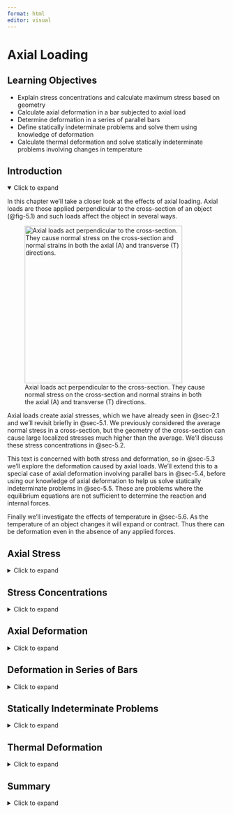 ```yaml
---
format: html
editor: visual
---
```


# Axial Loading {#sec-axial-loading}

::: {.callout-note icon="false"}
## Learning Objectives

-   Explain stress concentrations and calculate maximum stress based on geometry
-   Calculate axial deformation in a bar subjected to axial load
-   Determine deformation in a series of parallel bars
-   Define statically indeterminate problems and solve them using knowledge of deformation
-   Calculate thermal deformation and solve statically indeterminate problems involving changes in temperature
:::

## Introduction {.unnumbered}

<details open>

<summary>Click to expand</summary>

In this chapter we’ll take a closer look at the effects of axial loading. Axial loads are those applied perpendicular to the cross-section of an object (@fig-5.1) and such loads affect the object in several ways.

![Axial loads act perpendicular to the cross-section. They cause normal stress on the cross-section and normal strains in both the axial (A) and transverse (T) directions.](images/PNGs/Figure%205.1.png){#fig-5.1 fig-align="center" width="361"}

Axial loads create axial stresses, which we have already seen in @sec-2.1 and we’ll revisit briefly in @sec-5.1. We previously considered the average normal stress in a cross-section, but the geometry of the cross-section can cause large localized stresses much higher than the average. We’ll discuss these stress concentrations in @sec-5.2.

This text is concerned with both stress and deformation, so in @sec-5.3 we’ll explore the deformation caused by axial loads. We’ll extend this to a special case of axial deformation involving parallel bars in @sec-5.4, before using our knowledge of axial deformation to help us solve statically indeterminate problems in @sec-5.5. These are problems where the equilibrium equations are not sufficient to determine the reaction and internal forces.

Finally we’ll investigate the effects of temperature in @sec-5.6. As the temperature of an object changes it will expand or contract. Thus there can be deformation even in the absence of any applied forces.

</details>

## Axial Stress {#sec-5.1}

<details>

<summary>Click to expand</summary>

Axial loads create axial stresses, also known as normal stresses. As discussed in @sec-2.1, the average normal stress is calculated from

$$
\sigma=\frac{N}{A}
$$

</details>

## Stress Concentrations {#sec-5.2}

<details>

<summary>Click to expand</summary>

The normal stress discussed in the previous section is averaged over the cross-section and assumes that stresses (and therefore strains) at the cross-section are uniform. In reality stresses and strains can vary across a cross-section, especially if the cross-section is close to an applied load, a support, or a change in geometry. At these points localized stress concentrations occur, leading to large, localized stresses and strains. The intensity of these concentrations depends on the type of loading, support, or geometry (@fig-5.2).

![Each bar has a fixed support on the left, a cross-section of 30 in.², and is subjected to a force of 10,000 lb. The top bar is uniform and experiences a uniform average normal stress of \$\\sigma=\\frac{10000}{30}=333\$ psi at all points, except those close to the support and load. The bottom bar experiences the same stress at most points, but significantly higher stress concentrations close to the hole.](images/PNGs/Figure%205.2.png){#fig-5.2 fig-align="center" width="566"}

However, these effects disappear a certain distance away from the force, support, or local geometry. It is therefore acceptable to assume uniform stress and strain (as we have been so far) provided that we also assume our cross-section is a sufficient distance away from these points. This is known as Saint-Venant’s principle, which can be formally stated as “The stresses and strains created at a point in a body by two statically equivalent loads are equivalent at points sufficiently far removed from the applied load” (@fig-5.3).

![Two statically equivalent loads applied to a bar. Close to the point of application there will be localized stresses and deformations, but at a cross-section sufficiently far away from the applied loads the internal effects are equivalent.](images/PNGs/Figure%205.3.png){#fig-5.3 fig-align="center" width="565"}

More advanced courses will use the theory of elasticity to study the areas of variable stress and strain, but for now we’ll continue to apply Saint-Venant’s principle and assume that our cross-sections are sufficiently far away from the applied loads that we don’t need to consider these stress concentrations. We will however address the question of stress concentrations around changes in geometry here. We’ll study two specific examples; holes and fillets. @fig-5.2 shows an example of the stress concentrations around a hole. @fig-5.4 shows an example of the stress concentrations around a fillet. A fillet is a rounded corner used to help transition between two geometries.

![The fillet helps prevent a sharp corner but still causes stress concentrations. The bar has a thickness of 3 in. The height of the smaller section is 6 in. and the larger section is 10 in. The applied load is 10,000 kips, so the average normal stress in the smaller section is 556 psi and in the larger section is 333 psi. The maximum stress at the fillet however is 973 psi.](images/PNGs/Figure%205.4.png){#fig-5.4 fig-align="center"}

Fully modeling these stress concentrations is very complicated, but for our purposes it is sufficient to find only the maximum stress that occurs around these stress concentrations. These can be significantly larger than the average stress we have been calculating, and can cause localized failure even if the average stress is below the yield stress for the material. The maximum stress can be found simply by multiplying the average stress by a stress concentration factor, K.

$$
\boxed{\sigma_{max}=K \sigma_{avg}}
$$ {#eq-5.1}

| *where*
| *𝜎~max~ = Maximum normal stress \[Pa, psi\]*
| *K = Stress concentrtion factor*

*𝜎~avg~ = Average normal stress \[Pa, psi\]*

This stress concentration factor depends on the geometry at hand and can be found from curves in design handbooks (@fig-5.5). See @exm-5.1 and @exm-5.2 to see how these curves can be used.

![Graphs showing how the stress concentration factor, K changes based on the geometry of the object.](images/PNGs/Figure%205.5.png){#fig-5.5 fig-align="center"}

::: {.callout-tip collapse="true" icon="false"}
## Example 5.1

::: {#exm-5.1}
<p>

</p>

A hole is drilled through a steel plate to allow two components to be bolted together. The plate has the dimensions shown and is 15 mm thick. If the plate is subjected to an axial load of P = 50 kN, determine the maximum stress in the plate if the hole diameter d = 20 mm.

![](images/PNGs/Example%205.1%20part%201.png){fig-align="center" width="348"}

::: {.callout-tip collapse="true" icon="false"}
## Solution

Start by calculating the average normal stress in the plate at the location of the hole. The cross-section is a rectangle with a base of 15 mm (0.015 m) and a height of 100 mm (0.1 m), with a 20 mm (0.02 m) diameter hole cut out.

![](images/PNGs/Example%205.1%20part%202.png){fig-align="center" width="185"}

$$
\sigma_{a v g}=\frac{N}{A}=\frac{50000{~N}}{0.015{~m} *(0.1-0.02){~m}}=41.7{~MPa}
$$

Determine the ratio $\frac{d}{D}$ where d = hole diameter and D = Height of the cross-section. Use the appropriate stress concentration curve to read off the stress concentration factor K for this geometry.

![](images/PNGs/Example%205.1%20part%203.png){fig-align="center" width="386"}

$$
\begin{aligned}
&\frac{d}{D}=\frac{20{~mm}}{100{~mm}}=0.2\\
&K=2.525
\end{aligned}
$$

Calculate the maximum stress.

$$
\sigma_{max }=K \sigma_{avg}=2.525*41.7{~MPa}=105{~MPa}
$$
:::
:::
:::

::: {.callout-tip collapse="true" icon="false"}
## Example 5.2

::: {#exm-5.2}
A 1-inch-thick connecting rod in an engine assembly has the dimensions shown. If the maximum allowable stress in the rod is 40 ksi, determine the maximum axial load that may be applied to the rod.

![](images/PNGs/Example%205.2%20part%201.png){fig-align="center" width="363"}

::: {.callout-tip collapse="true" icon="false"}
## Solution

The connecting rod has two holes and a fillet. We can start by determining which of these geometries experiences the largest maximum stress, in terms of applied load P. For each geometry, calculate the average normal stress and then use the appropriate stress concentration curve to determine the maximum normal stress.

For the smaller circle:

![](images/PNGs/Example%205.2%20part%202.png){fig-align="center" width="407"}

$$
\begin{aligned}
& \sigma_{avg}=\frac{N}{A}=\frac{P}{1 *(4-2)}=\frac{P}{2}=0.5 P \\
& \frac{d}{D}=\frac{2{~in.}}{4{~in.}}=0.5 \\
& K=2.15 \\
& \sigma_{max }=K \sigma_{avg}=2.15 * 0.5 P=1.075 P
\end{aligned}
$$

For the larger circle:

![](images/PNGs/Example%205.2%20part%203.png){fig-align="center" width="436"}

$$
\begin{aligned}
& \sigma_{avg}=\frac{N}{A}=\frac{P}{1 *(8-6)}=\frac{P}{2}=0.5 P \\
& \frac{d}{D}=\frac{6{~in.}}{8{~in.}}=0.75 \\
& K=2.05 \\
& \sigma_{max}=K \sigma_{avg}=2.05 * 0.5 P=1.025 P
\end{aligned}
$$

For the fillet:

![](images/PNGs/Example%205.2%20part%204.png){fig-align="center" width="421"}

$$
\begin{aligned}
& \sigma_{avg}=\frac{N}{A}=\frac{P}{1 * 4}=\frac{P}{4}=0.25 P \\
& \frac{D}{d}=\frac{8{~in.}}{4{~in.}}=2 \\
& \frac{r}{d}=\frac{1{~in.}}{4{~in.}}=0.25 \\
& K=1.82 \\
& \sigma_{max}=K \sigma_{avg}=1.82 * 0.25 P=0.455 P
\end{aligned}
$$

The largest stress is at the small hole, where 𝜎~max~ = 1.075*P*.

Since the maximum allowable stress is 40 ksi, $40{~ksi}=1.075 P \quad\rightarrow\quad P=\frac{40{~ksi}}{1.075}=37.2{~kips}$
:::
:::
:::

::: {.callout-warning icon="false"}
## Step-by-step: Stress concentrations

1.  Calculate the average normal stress using $\sigma_{avg}=\frac{N}{A}$. Do this at the hole or at the thinner section of the fillet.

2.  Use the appropriate stress concentration curve to determine the stress concentration factor, K, for the given geometry.

3.  Calculate the maximum stress from $\sigma_{max}=K \sigma_{avg}$
:::

</details>

## Axial Deformation {#sec-5.3}

<details>

<summary>Click to expand</summary>

Consider a simple bar of uniform cross-section subjected to an axial force (@fig-5.6).

![A bar of uniform cross-section, A, and length, L, subjected to axial load, F.](images/PNGs/Figure%205.6.png){#fig-5.6 fig-align="center" width="335"}

Assuming elastic behavior, we have equations for stress and strain, as well as Hooke’s law which relates the two equations:

$$
\begin{aligned} & \sigma=\frac{F}{A} \\ & \varepsilon_{long}=\frac{\Delta L}{L} \\ & \sigma=E \varepsilon_{long}\end{aligned}
$$

Replacing the stress and strain terms in Hooke’s law:

$$
\frac{F}{A}=E \frac{\Delta L}{L}
$$

Rearranging:

$$
\Delta L=\frac{F L}{A E}
$$

This equation can be used to directly find the change in length of an object subjected to an axial load.

In practice, there may be multiple axial loads applied to the bar. The cross-sectional area may change at different points along the bar, or perhaps there could be different materials with different elastic moduli connected in series to form the bar. In any of these cases we can split the bar into sections where each section has a constant F, A, and E. We can calculate the change in length of each section separately and sum them to find the total. See @exm-5.3 for a problem involving multiple segments of a bar.

$$
\boxed{\Delta L=\sum \frac{F L}{A E}}
$$ {#eq-5.2}

| *where*
| *ΔL = Change in length \[m, in.\]*
| *F = internal axial load \[N, lb\]*
| *L = Original length \[m, in.\]\$*
| *A = Cross-sectional area \[m^2^, in.^2^\]*
| *E = Elastic modulus \[Pa, psi\]*

::: {.callout-tip collapse="true" icon="false"}
## Example 5.3

::: {#exm-5.3}
<p>

</p>

A component is made by welding together 2 circular rods. Rod (1) is made of steel (E = 29 x 10^6^ psi) and is hollow, with an outer diameter of 4 in. and an inner diameter of 2 in. Rod (2) is made of copper (E = 17 x 10^6^ psi) and is solid, with a diameter of 5 in. If the component is subjected to the axial loads shown, determine the total deformation of the component.

![](images/PNGs/Example%205.3%20part%201.png){fig-align="center"}

::: {.callout-tip collapse="true" icon="false"}
## Solution

We can find the change in length of the component using $\Delta L=\sum \frac{F L}{A E}$.

First, break the component into three segments and determine the internal load in each segment. The first segment covers the 9-inch steel rod. After the first 9 inches of the component, both the cross-sectional area and elastic modulus change so a second segment is needed. This segment covers the next 4 inches. At this point the loading changes, so a third segment is required to cover the final 10 inches of the component.

![](images/PNGs/Example%205.3%20part%202.png){fig-align="center" width="444"}

$$
\begin{gathered}
N_1=N_2=60{~kips} \\
N_3=-20{~kips}
\end{gathered}
$$

Now calculate the deformation of each segment. Be sure to use the appropriate dimensions and material properties for each segment.

Cross-sectional areas:

$$
\begin{gathered}
A_1=\pi*(2^2-1^2){~in.}^2=9.42{~in.}^2 \\
A_2=\pi*(2.5^2){~in.}^2=19.6{~in.}^2
\end{gathered}
$$

Deformation of segment 1:

$$
\Delta L_1=\frac{60000{~lb} * 9{~in.}}{9.42{~in.}^2 * 29 \times 10^6\frac{lb}{in^2}}=0.00198{~in.}
$$

Deformation of segment 2:

$$
\Delta L_2=\frac{60000{~lb} * 4{~in.}}{19.6{~in.}^2 * 17 \times 10^6\frac{lb}{in.^2}}=0.000719{~in} .
$$

Deformation of segment 3:

$$
\Delta L_3=\frac{-20000{~lb} * 10{~in.}}{19.6{~in.}^2 * 17 \times 10^6\frac{lb}{in.^2}}=-0.000599{~in.}
$$

Note that segment 3 is in compression and so gets shorter, while segments 1 and 2 are in tension and so get longer. The total deformation in the component is simply the sum of these three deformations.

$$
\Delta L=0.00198{~in.}+0.000719{~in.}-0.000599{~in.}=0.002{~in.}
$$
:::
:::
:::

::: {.callout-warning icon="false"}
## Step-by-step: Axial deformation

1.  Split the bar into sections of constant F, A, and E. Any time any of these terms changes, begin a new section.

2.  Determine the length of each section.

3.  Calculate the change in length of each section using $\Delta L=\frac{F L}{A E}$.

4.  Determine the total change in length by summing the change in length of each section. Remember some sections may elongate while others contract.
:::

</details>

## Deformation in Series of Bars {#sec-5.4}

<details>

<summary>Click to expand</summary>

Sometimes a structure will have more than one axially loaded member. In such cases there are multiple bars that will experience a change in length and the amount of deformation won’t necessarily be the same in each member. The deformable members are generally connected by a rigid (nondeformable) beam. These problems generally involve a little geometry alongside our deformation equation (@fig-5.7).

![Rigid beam AB is attached to deformable poles 1 and 2. The poles may deform different amounts so point A is displaced by amount ΔL~1~, point B by amount ΔL~2~, and point C by an amount in between these two values.](images/PNGs/Figure%205.7.png){#fig-5.7 fig-align="center" width="360"}

By identifying the force in each member through equilibrium, we may calculate the deformation of each member separately using:

$$
\Delta L=\frac{F L}{A E}
$$

Once the change in length of each member is known, we can find the displacement at different points on the rigid beam through simple geometry of the rigid beam (@fig-5.8). This process is demonstrated in @exm-5.4.

![Beam deflection in the case where only bar 2 deforms. Point B will deflect downward by amount ΔL~2~. The deflection at point C can be determined through geometry.](images/PNGs/Figure%205.8.png){#fig-5.8 fig-align="center" width="329"}

The deflection of point C will be somewhere between the deflection at A and the deflection at B. Assuming there is no deflection at A and assuming that the deflections (and therefore the angle at A) are small, we can use similar triangles to find:

$$
\frac{\Delta L_C}{L_{A C}}=\frac{\Delta L_2}{L} \rightarrow \Delta L_C=\Delta L_2 \frac{L_{A C}}{L}$$

If there is a deflection at point A (@fig-5.9) this simply becomes:

$$
\Delta L_C=\Delta L_1+\left(\Delta L_2-\Delta L_1\right) \frac{L_{A C}}{L}$$

![Similar triangles for calculating deflection at a point when both bars experience a change in length.](images/PNGs/Figure%205.9.png){#fig-5.9 fig-align="center" width="379"}

::: {.callout-tip collapse="true" icon="false"}
## Example 5.4

::: {#exm-5.4}
<p>

</p>

A rigid beam is supported by two non-rigid poles and subjected to a distributed load w = 75 kN/m. Pole 1 is made of steel (E = 200 GPa) and has a diameter of 30 mm. Pole 2 is made of cast iron (E = 70 GPa) and has a diameter of 50 mm. Determine the deflection at point C of the rigid beam.

![](images/PNGs/Example%205.4%20part%201.png){fig-align="center" width="307"}

::: {.callout-tip collapse="true" icon="false"}
## Solution

Although the beam is rigid, poles 1 and 2 will both elongate. We can find the force in each pole by drawing a free body diagram and applying equilibrium equations.

![](images/PNGs/Example%205.4%20part%202.png){fig-align="center" width="245"}

$$
\begin{gathered}
\sum M_A=-(600{~kN}* 8{~m})+(F_2 * 12{~m})=0 \quad\rightarrow\quad F_2=400{~kN} \\
\sum F_y=F_1-600{~kN}+400{~kN}=0 \quad\rightarrow\quad F_1=200{~kN}
\end{gathered}
$$

We can then calculate the change in length of each pole.

$$
\begin{aligned}
\Delta L_1 & =\frac{F_1 L_1}{A_1 E_1}=\frac{200000{~N} * 5{~m}}{\pi * (0.015{~in.})^2 * 200 * 10^9\frac{N}{m^2}}=0.00707{~m}=7.07{~mm} \\
\Delta L_2 & =\frac{F_2 L_2}{A_2 E_2}=\frac{400000{~N} * 3{~m}}{\pi * (0.025{~in.})^2 * 70 * 10^9\frac{N}{m^2}}=0.00873{~m}=8.73{~mm}
\end{aligned}
$$

To determine the deflection at point C, first determine that point B has deflected (8.73 mm – 7.07 mm) = 1.66 mm more than point A.

![](images/PNGs/Example%205.4%20part%203.png){fig-align="center" width="311"}

We can find how much more point C has deflected than point A by using similar triangles.

![](images/PNGs/Example%205.4%20part%204.png){fig-align="center" width="253"}

$$
\frac{1.66{~mm}}{12{~m}}=\frac{\Delta L_{C / A}}{4{~m}} \quad\rightarrow\quad \Delta L_{C / A}=0.553{~mm}
$$

So point C deflects 0.553 mm more than point A, which is a total deflection at point C of

$$
\Delta L_C=7.07{~mm}+0.553{~mm}=7.62{~mm}
$$
:::
:::
:::

::: {.callout-warning icon="false"}
## Step-by-step: Deformation in series of bars

1.  Use equilibrium to determine the internal force in each bar.
2.  Calculate the change in length of each bar using $\Delta L=\frac{F L}{A E}$.
3.  Use similar triangles to find the deflection at any point between the parallel bars.
:::

</details>

## Statically Indeterminate Problems {#sec-5.5}

<details>

<summary>Click to expand</summary>

A statically indeterminate problem is one which has more unknowns than we have equilibrium equations to solve for those unknowns. This is an issue because it prevents us from finding the internal loads and we therefore can’t calculate stress or deformation.

We’ll study two types of statically indeterminate problems. In the first type there will be additional supports beyond those needed to maintain equilibrium. These are known as redundant supports and they are quite common in practice (@fig-5.10).

![An example of redundancy on a suspension bridge. There are multiple supports and multiple cables at each support, such that if one cable fails the entire structure does not collapse.](images/PNGs/architecture-bridge-suspension-bridge-france-pillar-landmark-759379-pxhere.com.jpg){#fig-5.10 fig-align="center"}

In such problems, it is not possible to determine all of the reaction forces using equilibrium alone. However, we can use our knowledge of deformation to help. If a member is held between two supports then its total deformation must be zero. Since the change in length depends on the internal force in the member, this introduces an additional equation to use alongside the equilibrium equations. There are two possible approaches here.

**Approach 1**: To determine the reaction force at the redundant support, begin by removing the redundant support from the problem and determining the deformation that would occur if the support was not there. Then replace the reaction force at the support, which will cause the member to deform in the opposite direction (@fig-5.11).

![(a) A bar held between two rigid supports. (b) A free body diagram of the beam reveals that there are two unknowns but only one equilibrium equation. (c) Removing one of the supports allows the bar to elongate. (d) Replacing the support force causes the bar to contract.](images/PNGs/Figure%205.11.png){#fig-5.11 fig-align="center" width="519"}

The sum of these two deformations must equal the actual deformation of the member. If the member is held between two rigid supports, the total deformation will be zero. If there is a small gap or the supports allow a certain amount of movement, the total deformation will be equal to the size of this gap. @exm-5.5 shows this process applied to a bar made of 2 materials.

::: {.callout-tip collapse="true" icon="false"}
## Example 5.5

::: {#exm-5.5}
<p>

</p>

A 15-foot-tall concrete (E = 4,000 ksi) column has a square cross-section of 6 in. by 6 in. A 10-foot-tall-copper (E = 17,000 ksi) cylinder with an outer diameter of 4 in. and in inner diameter of 3 in. is attached to the top of the concrete. The structure is fixed between two supports. A force of 25 kips is applied as shown. Determine the average normal stress in each material.

![](images/PNGs/Example%205.5%20part%201.png){fig-align="center" width="182"}

::: {.callout-tip collapse="true" icon="false"}
## Solution

To determine the internal force in each material, we first need to find the reaction forces at the supports. We would usually draw a free body diagram and apply equilibrium equations to find these forces. However, this won’t work here because the problem is statically indeterminate.

![](images/PNGs/Example%205.5%20part%202.png){fig-align="center" width="111"}

$$
\sum F_y=F_1+F_2-25{~kips}=0 \quad\rightarrow\quad F_1+F_2=25{~kips}
$$

To solve the statically indeterminate problem, remove one of the supports and allow the structure to deform. Either support may be removed. Let’s remove the top support. In this scenario there is no load in the copper cylinder and there is a compressive load of 25 kips in the concrete column.

![](images/PNGs/Example%205.5%20part%203.png){fig-align="center" width="210"}

The total deformation of the structure in this scenario is:

$$
\Delta L=\sum \frac{F L}{A E}=0-\frac{(25{~kips}) *(15 * 12){~in.}}{(6 * 6){~in.}^2 *(4,000)\frac{kips}{in.^2}}=-0.03125{~in}
$$

Then replace force F~1~ and calculate the deformation caused by this force. Since the force is applied at the top of the structure, both the concrete and the copper will elongate.

![](images/PNGs/Example%205.5%20part%204.png){fig-align="center" width="210"}

$$
\Delta L=\sum \frac{F L}{A E}=\frac{F_1 *(10 * 12){~in.}}{\pi(2^2-1.5^2){~in.}^2 *(17,000)\frac{kips}{in.^2}}+\frac{\left(F_1\right) *(15 * 12){~in.}}{(6 * 6){~in.}^2 *(4,000)\frac{kips}{in.^2}} \\
=0.001284F_1+0.00125 F_1 \\
=0.002534 F_1
$$

Since the structure is fixed at both ends, the actual total deformation must be zero.

$$
-0.03125{~in.}+0.002534 F_1=0 \quad\rightarrow\quad F_1=12.3{~kips}
$$

Returning to our equilibrium equation, we can also find force F~2~.

$$
F_1+F_2=25{~kips} \\
12.3{~kips}+F_2=25{~kips} \\
F_2=12.7{~kips}
$$

The internal force in the copper cylinder will be 12.3 kips and the internal force in the concrete column will be 12.7 kips. Finally, calculate the stress in each material. Note from our original free body diagram that the copper cylinder is in tension while the concrete column is in compression. We’ll introduce a negative sign here to indicate compressive stress in the concrete.

$$
\begin{aligned}
& \sigma_{copper}=\frac{N_1}{A_1}=\frac{12.3{~kips}}{\pi(2^2-1.5^2){~in.}^2}=2.24 {~ksi} \\
& \sigma_{concrete}=-\frac{N_2}{A_2}=-\frac{12.7{~kips}}{(6 * 6){~in.}^2}=-0.353 {~ksi}
\end{aligned}
$$
:::
:::
:::

**Approach 2**: An alternate approach is to start by noting that the total deformation of the bar must be zero. In the case shown in @fig-5.12, we can say that the deformation of segment 1 plus the deformation of segment 2 must add up to zero.

![(a) A bar held between two rigid supports. (b) A free body diagram of the bar.](images/PNGs/Figure%205.12.png){#fig-5.12 fig-align="center"}

The internal load in segment 1 is FA and the internal load in segment 2 is FB, so there are currently two unknowns. We may use an equilibrium equation to solve for these two unknowns simultaneously.

$$
\begin{aligned} & \frac{F_A L_1}{A_1 E_1}+\frac{F_B L_2}{A_2 E_2}=0 \\
\\
 & F-F_A-F_B=0\end{aligned}
$$

@exm-5.6 re-solves @exm-5.5 using this method instead.

::: {.callout-tip collapse="true" icon="false"}
## Example 5.6

::: {#exm-5.6}
<p>

</p>

A 15-foot-tall concrete (E = 4,000 ksi) column has a square cross-section of 6 in. by 6 in. A 10-foot-tall-copper (E = 17,000 ksi) cylinder with an outer diameter of 4 in. and in inner diameter of 3 in. is attached to the top of the concrete. The structure is fixed between two supports. A force of 25 kips is applied as shown. Determine the average normal stress in each material.

![](images/PNGs/Example%205.6%20part%201.png){fig-align="center" width="187"}

::: {.callout-tip collapse="true" icon="false"}
## Solution

As before, begin with an equilibrium equation that relates the support loads to the applied load. In this equation we use the convention that forces pointing upwards are positive and forces pointing downwards are negative.

![](images/PNGs/Example%205.6%20part%202.png){fig-align="center" width="121"}

$$
\begin{aligned}
& \sum F_y=F_1+F_2-25{~kips}=0 \\
& F_1+F_2=25{~kips}
\end{aligned}
$$

This bar consists of 2 segments – the copper cylinder (segment 1) and the concrete column (segment 2). Since the bar is held between two rigid supports, the total deformation of these two segments must sum to zero. Note that in this diagram segment 1 is in tension while segment 2 is in compression. We must be consistent with the sign convention that tension is positive and compression is negative.

$$
\frac{F_1 L_1}{A_1 E_1}-\frac{F_2 L_2}{A_2 E_2}=0
$$

Here F1 and F2 are the internal forces in segments 1 and 2 of the bar. These will be the same as the reaction loads at the supports that we are trying to solve for.

$$
\frac{F_1 *(10 * 12){~in.}}{\pi(2^2-1.5^2){~in.}^2 *(17,000)\frac{kips}{in.^2}}-\frac{F_2 *(15 * 12){~in.}}{(6 * 6){~in.}^2 *(4,000)\frac{kips}{in.^2}}=0
$$

Rearrange the equilibrium equation and substitute into the deformation equation.

$$
\begin{gathered}
F_1=25{~kips}-F_2 \\
\frac{(25-F_2){~kips} *(10 * 12){~in.}}{\pi(2^2-1.5^2){~in.}^2 *(17,000)\frac{kips}{in.^2}}-\frac{F_2 *(15 * 12){in.}}{(6 * 6){in.}^2 *(4,000)\frac{kips}{in.^2}}=0
\end{gathered}
$$

Then simplify and solve for force F2.

$$
\begin{gathered}
0.0321-0.001284 F_2-0.00125 F_2=0 \\
0.0321=0.002534 F_2 \\
F_2=12.7 {~kips}
\end{gathered}
$$

Then use the equilibrium equation again to find F1.

$$
F_1=25{~kips}-12.7{~kips}=12.3{~kips}
$$

These are the same reactions that we found in @exm-5.5 when we solved this problem using the other approach. From here we can find the stress in each material as before, noting again from our diagram that segment 2 is in compression.

$$
\begin{aligned}
& \sigma_{copper}=\frac{N_1}{A_1}=\frac{12.3{~kips}}{\pi(2^2-1.5^2){~in.}^2}=2.24 {~ksi} \\
& \sigma_{concrete}=-\frac{N_2}{A_2}=-\frac{12.7{~kips}}{(6 * 6){~in.}^2}=-0.353 {~ksi}
\end{aligned}
$$
:::
:::
:::

The second type of indeterminate problem involves two materials bonded together in parallel. In these problems it’s possible to find the reactions at the supports, but not possible to find the internal force in each material using only equilibrium (@fig-5.13).

![When two materials in parallel are subjected to force F, the force is split between the two materials (F~1~ and F~2~). By equilibrium F~1~ + F~2~ = F but this is not sufficient to find the force in each material.](images/PNGs/Figure%205.13.png){#fig-5.13 fig-align="center" width="283"}

We have one equilibrium equation but two unknown internal forces. However, since the materials are bonded together we can say that they must deform by the same amount. By setting the deformation for each material equal to each other we can define a second equation that involves the two internal forces and, combined with the equilibrium equation, we can now solve for both internal forces. See @exm-5.7 for a demonstration.

::: {.callout-tip collapse="true" icon="false"}
## Example 5.7

::: {#exm-5.7}
<p>

</p>

A 20-ft-tall concrete (E = 4,000 ksi) column has a square cross-section 6 inches on each side. It is reinforced by six pieces of steel (E = 30,000 ksi) rebar that extend through the length of the column. Each has a diameter of 0.5 inches. The column is subjected to a compressive load of 70 kips. Determine the stress in each material.

![](images/PNGs/Example%205.7%20part%201.png){fig-align="center" width="177"}

::: {.callout-tip collapse="true" icon="false"}
## Solution

The 70 kips force will be split between the two materials. We need to find the force in each material before we can calculate the stress. Start by cutting a cross-section through the column, drawing a free body diagram, and writing an equilibrium equation.

![](images/PNGs/Example%205.7%20copy.png){fig-align="center" width="137"}

$$
\sum F_y= F_C+F_S=70{~kips}
$$

This problem is statically indeterminate, since we have two unknowns and only one equilibrium equation. However, since the two materials are bonded together we can say that they must both deform the same amount.

$$
\Delta L_C=\Delta L_S
$$

Since we know $\Delta L=\frac{F L}{A E}$

$$
\frac{F_C L_C}{A_C E_C}=\frac{F_S L_S}{A_S E_S}
$$

The length of both materials is 20 ft, so this term will cancel.

Although the steel is 6 individual pieces, it’s fine to determine the total area of the steel and the total force in the steel. The total area of the steel is $A_S=6 * \pi * (0.25{~in.})^2=1.178{~in}^2$

For the area of the concrete, calculate the area of the square and then remove the area of the 6 rebar rods.

$$
A_C=(6 * 6){~in.}^2-1.178{~in.^2}=34.82{~in.}^2
$$

Substitute these into the deformation equation and rearrange.

$$
\begin{gathered}
\frac{F_C}{34.82{~in.}^2 * 4,000{~ksi}}=\frac{F_S}{1.178{~in.}^2 * 30,000{~ksi}} \\
F_C=F_S\left[\frac{34.82{~in.}^2 * 4,000{~ksi}}{1.178{~in.}^2 * 30,000{~ksi}}\right] \\
F_C=3.941 F_S
\end{gathered}
$$

Substitute this into the equilibrium equation.

$$
\begin{aligned}
&F_C+F_S=70{~kips} \\
&3.941 F_S+F_S=70{~kips} \\
&4.941 F_S=70{~kips} \\
&F_S=14.2{~kips}
\end{aligned}
$$

Then since $F_C=3.941 F_S \quad\rightarrow\quad F_C=3.941 * 14.2{~kips}=55.8{~kips}$

Now that we know the force in each material, we can calculate the stress in each material.

$$
\begin{aligned}
& \sigma_S=\frac{14.2{~kips}}{1.178{~in.}^2}=12.0{~ksi} \\
& \sigma_C=\frac{55.8{~kips}}{34.82{~in.}^2}=1.60{~ksi}
\end{aligned}
$$
:::
:::
:::

::: {.callout-warning icon="false"}
## Step-by-step: Statically indeterminate axial problems

**Problems with redundant supports**

Approach 1:

1.  Write out equilibrium equations. There will be too many unknowns, so put these to one side for now.
2.  Remove one of the supports and calculate the amount of deformation that would occur if the support wasn’t there using $\Delta L_1=\sum \frac{F L}{A E}$
3.  Replace the force from the removed support and determine the deformation, $\Delta L_2$, caused by this force in terms of the force itself.
4.  Set $\Delta L_1 + \Delta L_2$ equal to the total allowed deformation for the bar and use this to solve for the unknown force at the redundant support.
5.  Now that one force is known, use the equilibrium equations to determine the other unknown forces.

Approach 2:

1.  Draw a free body diagram of the entire structure and write out the relevant equilibrium equations. For axial loads this will just be one sum of force equation, either horizontally or vertically depending on the applied loading.
2.  Write an equation saying that the total deformation in each segment of the bar must sum to the total deformation of the bar (zero if the bar is held between two rigid supports). A new segment must be made any time the internal load, cross-sectional area, or material changes.
3.  This deformation equation will involve the same two unknowns as the equilibrium equation. Solve these equations simultaneously to find the reaction loads at the supports

**Problems with two materials in parallel**

1.  Cut a cross-section through the member and set up an equilibrium equation for the internal forces where the internal forces will sum to equal the external applied force.
2.  Set the deformation of the two materials equal.
3.  Solve the deformation equation and equilibrium equation simultaneously to determine the internal force in each material.
:::

</details>

## Thermal Deformation {#sec-5.6}

<details>

<summary>Click to expand</summary>

So far, we’ve studied the effects of axial forces on an object and how they create stresses and deformations. Temperature changes will also cause an object to deform. As seen in @sec-4.6, the strain due to temperature can be predicted by:

$$
\varepsilon_T=\alpha \Delta T
$$

As before, strain is dimensionless. The coefficient of thermal expansion is a material constant that can be looked up in handbooks or in @sec-material-properties. Note that for a given change in temperature, the thermal strain will be the same in the axial and transverse directions.

Since strain is also defined as $\varepsilon=\frac{\Delta L}{L}$, we can also predict the deformation due to a change in temperature:

$$
\varepsilon_T=\alpha \Delta T=\frac{\Delta L}{L} \quad\rightarrow\quad \Delta L=\alpha \Delta T L
$$

If the object is free to expand or contract this doesn’t cause any issues and is easy to account for. Many real applications will include a small gap to allow for changes in length due to temperature changes (@fig-5.14). It is even possible that an object is subjected to both a physical force and a temperature change and the total change in length is simply the sum of these effects:

$$
\boxed{\Delta L=\Delta L_F+\Delta L_T=\frac{F L}{A E}+\alpha \Delta T L}
$$ {#eq-5.3}

| *where*
| *𝛥L = Change in length \[m, in.\]*
| *𝛥L~F~ = Change in length due to applied load \[m, in.\]*
| *𝛥L~T~ = Change in length due to temperature change \[m, in.\]*
| *F = Internal force \[N, lb\]*
| *L = Original length \[m, in.\]*
| *A = Original cross-sectional area \[m^2^, in.^2^\]*
| *E = Elastic modulus \[Pa, psi\]*
| *𝛼 = Coefficient of thermal expansion* $\left[\frac{1}{^\circ C}, \frac{1}{^\circ F}\right]$
| *𝛥T = Change in temperature* $[^\circ C, ^\circ F]$

![Expansion joint on a bridge, allowing for thermal expansion and contraction of the bridge as temperature changes through the year.](images/5.14%20newer.png){#fig-5.14 fig-align="center" width="492"}

However if we do not design a gap, or if the gap is not large enough, then the object is not free to expand or contract. As the member pushes or pulls on its supports, a physical force is created. This in turn creates a stress in the object and these stresses can be very large. Such problems are statically indeterminate as the force applied on the member by the support is unknown and can’t be found using only equilibrium. Solving these problems is very similar to solving the first type of statically indeterminate problem. First, remove a support and determine the amount of deformation that would occur due to the change in temperature if the object were free to deform. Then replace the force from the removed support, which will cause the object to deform in the other direction. The sum of these two deformations will equal the total deformation of the member as before. @exm-5.8 works through an indeterminate thermal expansion problem.

::: {.callout-tip collapse="true" icon="false"}
## Example 5.8

::: {#exm-5.8}
Steel (E = 200 GPa, α = 11.7 x 10-6 /°C) train rails are laid end-to-end. Each rail is 20 meters long. A small section of this track is shown below. The rails are laid in winter when the temperature is 0° C. In summer, the maximum temperature is 40°C. Determine the compressive stress in the rail as a result of the temperature change if:

\(a\) In a particular section of track, the rails are laid with no gap between them.

\(b\) In another section, the rails have a 5-mm-gap between them.

![](images/PNGs/Example%205.8.png){fig-align="center" width="416"}

::: {.callout-tip collapse="true" icon="false"}
## Solution

\(a\)

First determine the deformation of each rail that would occur if it was free to expand.

$$
\Delta L_T=\alpha \Delta T L=11.7 \times 10^{-6}/^\circ{C} * 40^\circ{C} * 20{~m}=0.00936{~m}
$$

Since each rail will contact the rail next to it as it tries to expand, each rail will experience a compressive force. This force causes compression in the rail.

$$
\Delta L=-\frac{F L}{A E}
$$

The actual deformation of each rail must be zero since they are in contact end-to-end. Thus, these deformations must sum to zero.

$$
0.00936{~m}-\frac{F * 20{~m}}{A * 200 * 10^9{~Pa}}=0
$$

Although we don’t know the cross-sectional area of the rail, we can replace $\sigma=\frac{F}{A}$

$$
\begin{gathered}
0.00936{~m}-\sigma * \frac{20{~m}}{200 * 10^9{~Pa}}=0 \\
\sigma=\frac{0.00936{~m} * 200 * 10^9{~Pa}}{20{~m}}=93.6{~MPa}
\end{gathered}
$$

\(b\)

In this case we again begin by determining the deformation of each rail that would occur if it was free to expand.

$$
\Delta L_T=\alpha \Delta T L=11.7 \times 10^{-6}/^\circ{C} * 40^\circ{C} * 20{~m}=0.00936{~m}
$$

Each rail would expand 9.36 mm, but the gap between rails is only 5 mm so the rails close this gap and make contact, which means there will again be some compressive stress. Set up the deformation equation as in part (a), but this time the deformation is 5 mm (0.005 m) instead of zero.

$$
0.00936{~m}-\frac{F * 20{~m}}{A * 200 * 10^9{~Pa}}=0.005{~m}
$$

Replace $\sigma=\frac{F}{A}$ as before and determine the stress.

$$
\begin{gathered}
0.00936{~m}-\sigma * \frac{20{~m}}{200 * 10^9{~Pa}}=0.005{~m} \\
0.00936{~m}-0.005{~m}=\sigma * \frac{20{~m}}{200 * 10^9{~Pa}} \\
\sigma=\frac{0.00436{~m} * 200 * 10^9{~Pa}}{20{~m}}=43.6{~MPa}
\end{gathered}
$$

We can see that installing the rails with a small gap has significantly reduced the thermal stress. Accurately predicting the amount of deformation and leaving a suitably sized gap would reduce the stress even further.
:::
:::
:::

::: {.callout-warning icon="false"}
## Step-by-step: Thermal deformation

1.  Remove one of the supports and calculate the total deformation that would occur if the support wasn’t there using $\Delta L_T=\alpha \Delta T L$ for thermal deformation and $\Delta L=\frac{F L}{A E}$ for any applied axial loads.
2.  If the total deformation causes the member to contact a support that prevents some of the deformation, replace the force from the removed support and determine the deformation caused by this force in terms of the force itself using $\Delta L=\frac{F L}{A E}$.
3.  Sum these deformations and set them equal to the total allowed deformation. Use this equation to solve for the force at the redundant support.
4.  Use equilibrium to determine the force at any other supports.
:::

</details>

## Summary {.unnumbered}

<details>

<summary>Click to expand</summary>

::: {.callout-note icon="false"}
## Key takeaways

Axial loads cause normal stresses. While we generally calculate the average normal stress, stress concentrations occur close to applied loads, supports, and changes in geometry.

These stress concentrations can be large and cause localized failure even if the average stress is within acceptable limits. Modeling stress concentration is beyond the scope of this course, but we can determine maximum stresses for different geometries using stress concentration curves.

It is often desirable to limit the total change in length of a bar subjected to axial loads. Change in length can be predicted directly.

In practice, it is useful to leave a gap to allow for change in length. If a change in length is prevented from happening, this creates a stress in the bar.

Changes in temperature will also cause axial deformation of a bar, known as thermal deformation. Thermal deformation can lead to a physical stress in the bar if the deformation is prevented from occurring by a support.
:::

::: {.callout-note icon="false"}
## Key equations

Stress concentrations

$$
\sigma_{avg}=\frac{N}{A}
$$

$$
\sigma_{max}=K \sigma_{avg}
$$

Axial deformation

$$
\Delta L=\frac{F L}{A E}
$$

Thermal strain

$$
\varepsilon_T=\alpha \Delta T
$$

Thermal deformation

$$
\Delta L=\alpha \Delta T L
$$
:::

</details>
